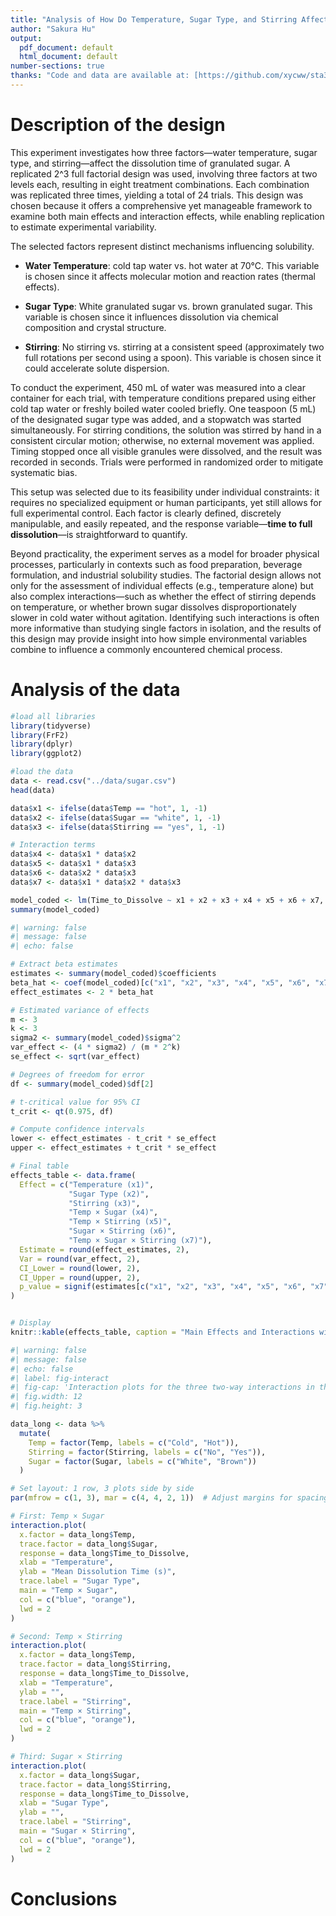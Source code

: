 ```yaml
---
title: "Analysis of How Do Temperature, Sugar Type, and Stirring Affect Sugar Dissolution Time"
author: "Sakura Hu"
output:
  pdf_document: default
  html_document: default
number-sections: true
thanks: "Code and data are available at: [https://github.com/xycww/sta305_sugar](https://github.com/xycww/sta305_sugar)."
---
```

# Description of the design
This experiment investigates how three factors—water temperature, sugar type, and stirring—affect the dissolution time of granulated sugar. A replicated 2^3 full factorial design was used, involving three factors at two levels each, resulting in eight treatment combinations. Each combination was replicated three times, yielding a total of 24 trials. This design was chosen because it offers a comprehensive yet manageable framework to examine both main effects and interaction effects, while enabling replication to estimate experimental variability.

The selected factors represent distinct mechanisms influencing solubility. 

- **Water Temperature**: cold tap water vs. hot water at 70°C. This variable is chosen since it affects molecular motion and reaction rates (thermal effects). 

- **Sugar Type**: White granulated sugar vs. brown granulated sugar. This variable is chosen since it influences dissolution via chemical composition and crystal structure.

- **Stirring**: No stirring vs. stirring at a consistent speed (approximately two full rotations per second using a spoon). This variable is chosen since it could accelerate solute dispersion.

To conduct the experiment, 450 mL of water was measured into a clear container for each trial, with temperature conditions prepared using either cold tap water or freshly boiled water cooled briefly. One teaspoon (5 mL) of the designated sugar type was added, and a stopwatch was started simultaneously. For stirring conditions, the solution was stirred by hand in a consistent circular motion; otherwise, no external movement was applied. Timing stopped once all visible granules were dissolved, and the result was recorded in seconds. Trials were performed in randomized order to mitigate systematic bias.

This setup was selected due to its feasibility under individual constraints: it requires no specialized equipment or human participants, yet still allows for full experimental control. Each factor is clearly defined, discretely manipulable, and easily repeated, and the response variable—**time to full dissolution**—is straightforward to quantify.

Beyond practicality, the experiment serves as a model for broader physical processes, particularly in contexts such as food preparation, beverage formulation, and industrial solubility studies. The factorial design allows not only for the assessment of individual effects (e.g., temperature alone) but also complex interactions—such as whether the effect of stirring depends on temperature, or whether brown sugar dissolves disproportionately slower in cold water without agitation. Identifying such interactions is often more informative than studying single factors in isolation, and the results of this design may provide insight into how simple environmental variables combine to influence a commonly encountered chemical process.

# Analysis of the data
```r
#load all libraries
library(tidyverse)
library(FrF2)
library(dplyr)
library(ggplot2)
```

```r
#load the data
data <- read.csv("../data/sugar.csv")
head(data)
```


```r
data$x1 <- ifelse(data$Temp == "hot", 1, -1)
data$x2 <- ifelse(data$Sugar == "white", 1, -1)
data$x3 <- ifelse(data$Stirring == "yes", 1, -1)

# Interaction terms
data$x4 <- data$x1 * data$x2
data$x5 <- data$x1 * data$x3
data$x6 <- data$x2 * data$x3
data$x7 <- data$x1 * data$x2 * data$x3

model_coded <- lm(Time_to_Dissolve ~ x1 + x2 + x3 + x4 + x5 + x6 + x7, data = data)
summary(model_coded)

```



```r
#| warning: false
#| message: false
#| echo: false

# Extract beta estimates
estimates <- summary(model_coded)$coefficients
beta_hat <- coef(model_coded)[c("x1", "x2", "x3", "x4", "x5", "x6", "x7")]
effect_estimates <- 2 * beta_hat

# Estimated variance of effects
m <- 3
k <- 3
sigma2 <- summary(model_coded)$sigma^2
var_effect <- (4 * sigma2) / (m * 2^k)
se_effect <- sqrt(var_effect)

# Degrees of freedom for error
df <- summary(model_coded)$df[2]

# t-critical value for 95% CI
t_crit <- qt(0.975, df)

# Compute confidence intervals
lower <- effect_estimates - t_crit * se_effect
upper <- effect_estimates + t_crit * se_effect

# Final table
effects_table <- data.frame(
  Effect = c("Temperature (x1)", 
             "Sugar Type (x2)", 
             "Stirring (x3)",
             "Temp × Sugar (x4)", 
             "Temp × Stirring (x5)", 
             "Sugar × Stirring (x6)", 
             "Temp × Sugar × Stirring (x7)"),
  Estimate = round(effect_estimates, 2),
  Var = round(var_effect, 2),
  CI_Lower = round(lower, 2),
  CI_Upper = round(upper, 2),
  p_value = signif(estimates[c("x1", "x2", "x3", "x4", "x5", "x6", "x7"), "Pr(>|t|)"], 3)
)


# Display
knitr::kable(effects_table, caption = "Main Effects and Interactions with Estimated Variance and 95% Confidence Intervals")

```

```r
#| warning: false
#| message: false
#| echo: false
#| label: fig-interact
#| fig-cap: 'Interaction plots for the three two-way interactions in the \(2^3\) factorial experiment. Each panel shows how the mean dissolution time (in seconds) varies with two interacting factors. In the first plot (Temp × Sugar), the effect of temperature on dissolution time appears similar across sugar types. In the second plot (Temp × Stirring), the effect of stirring is much stronger under cold conditions, indicating a meaningful interaction. In the third plot (Sugar × Stirring), the lines are nearly parallel, suggesting minimal interaction between sugar type and stirring.'
#| fig.width: 12
#| fig.height: 3

data_long <- data %>%
  mutate(
    Temp = factor(Temp, labels = c("Cold", "Hot")),
    Stirring = factor(Stirring, labels = c("No", "Yes")),
    Sugar = factor(Sugar, labels = c("White", "Brown"))
  )

# Set layout: 1 row, 3 plots side by side
par(mfrow = c(1, 3), mar = c(4, 4, 2, 1))  # Adjust margins for spacing

# First: Temp × Sugar
interaction.plot(
  x.factor = data_long$Temp,
  trace.factor = data_long$Sugar,
  response = data_long$Time_to_Dissolve,
  xlab = "Temperature",
  ylab = "Mean Dissolution Time (s)",
  trace.label = "Sugar Type",
  main = "Temp × Sugar",
  col = c("blue", "orange"),
  lwd = 2
)

# Second: Temp × Stirring
interaction.plot(
  x.factor = data_long$Temp,
  trace.factor = data_long$Stirring,
  response = data_long$Time_to_Dissolve,
  xlab = "Temperature",
  ylab = "",
  trace.label = "Stirring",
  main = "Temp × Stirring",
  col = c("blue", "orange"),
  lwd = 2
)

# Third: Sugar × Stirring
interaction.plot(
  x.factor = data_long$Sugar,
  trace.factor = data_long$Stirring,
  response = data_long$Time_to_Dissolve,
  xlab = "Sugar Type",
  ylab = "",
  trace.label = "Stirring",
  main = "Sugar × Stirring",
  col = c("blue", "orange"),
  lwd = 2
)

```

# Conclusions